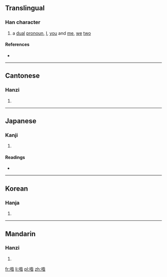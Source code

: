 ==Translingual==

===Han character===
{{Han char|rn=30|rad=口|as=09|sn=12|four=6806<sub>4</sub>|canj=口竹人日 (RHOA), 口竹卜日 (RHYA)|ids=⿰[[口]][[昝]]}}

# a [[dual]] [[pronoun]], [[I]], [[you]] and [[me]], [[we]] [[two]]

====References====
* {{Han ref|kx=0198.200|dkj=03936|dj=0420.080|hdz=10658.090|uh=5592|ud=21906|bh=D873|bd=55411}}

----

==Cantonese==

===Hanzi===
{{yue-hanzi|jyut=[[zaa1]]|y=ja1}}

# {{defn|lang=yue|sort=口09}}

----

==Japanese==

===Kanji===
{{ja-kanji|grade=|rs=口09}}

# {{defn|lang=ja|sort=口09}}

====Readings====
* {{ja-readings|on=[[さん]] (san)|kun=[[われ]] (ware)}}

----

==Korean==

===Hanja===
{{ko-hanja|hangeul=잠|rv=jam|mr=cham}}

# {{defn|lang=ko|sort=口09}}

----

==Mandarin==

===Hanzi===
{{cmn-hanzi|pin=[[zá]] ([[za2]]), [[zán]] ([[zan2]])|wg=tsa<sup>2</sup>, tsan<sup>2</sup>}}

# {{defn|lang=cmn|sort=口09}}

[[fr:喒]]
[[li:喒]]
[[pl:喒]]
[[zh:喒]]